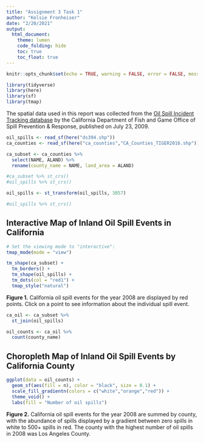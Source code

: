 ```yaml
---
title: "Assignment 3 Task 1"
author: "Kelsie Fronheiser"
date: "2/20/2021"
output: 
  html_document:
    theme: lumen
    code_folding: hide
    toc: true
    toc_float: true
---
```


```r
knitr::opts_chunk$set(echo = TRUE, warning = FALSE, error = FALSE, message = FALSE)

library(tidyverse)
library(here)
library(sf)
library(tmap)
```
The spatial data used in this report was collected from the [Oil Spill Incident Tracking database](https://gis.data.ca.gov/datasets/7464e3d6f4924b50ad06e5a553d71086_0/data) by the California Department of Fish and Game Office of Spill Prevention & Response, published on July 23, 2009.  
```r
oil_spills <- read_sf(here("ds394.shp"))
ca_counties <- read_sf(here("ca_counties","CA_Counties_TIGER2016.shp"))

ca_subset <- ca_counties %>% 
  select(NAME, ALAND) %>% 
  rename(county_name = NAME, land_area = ALAND)

#ca_subset %>% st_crs()
#oil_spills %>% st_crs()

oil_spills <- st_transform(oil_spills, 3857)

#oil_spills %>% st_crs()
```

## Interactive Map of Inland Oil Spill Events in California
```r

# Set the viewing mode to "interactive":
tmap_mode(mode = "view")

tm_shape(ca_subset) +
  tm_borders() +
  tm_shape(oil_spills) +
  tm_dots(col = "red1") +
  tmap_style("natural")

```


**Figure 1.** California oil spill events for the year 2008 are displayed by red points. Click on a point to see information about the individual spill event.
```r
ca_oil <- ca_subset %>% 
  st_join(oil_spills)

oil_counts <- ca_oil %>% 
  count(county_name)
```

## Choropleth Map of Inland Oil Spill Events by California County
```r
ggplot(data = oil_counts) +
  geom_sf(aes(fill = n), color = "black", size = 0.1) +
  scale_fill_gradientn(colors = c("white","orange","red")) +
  theme_void() +
  labs(fill = "Number of oil spills")
```

**Figure 2.** California oil spill events for the year 2008 are summed by county, with the abundance of spills displayed by a gradient between zero spills in white to 500+ spills in red. The county with the highest number of oil spills in 2008 was Los Angeles County.